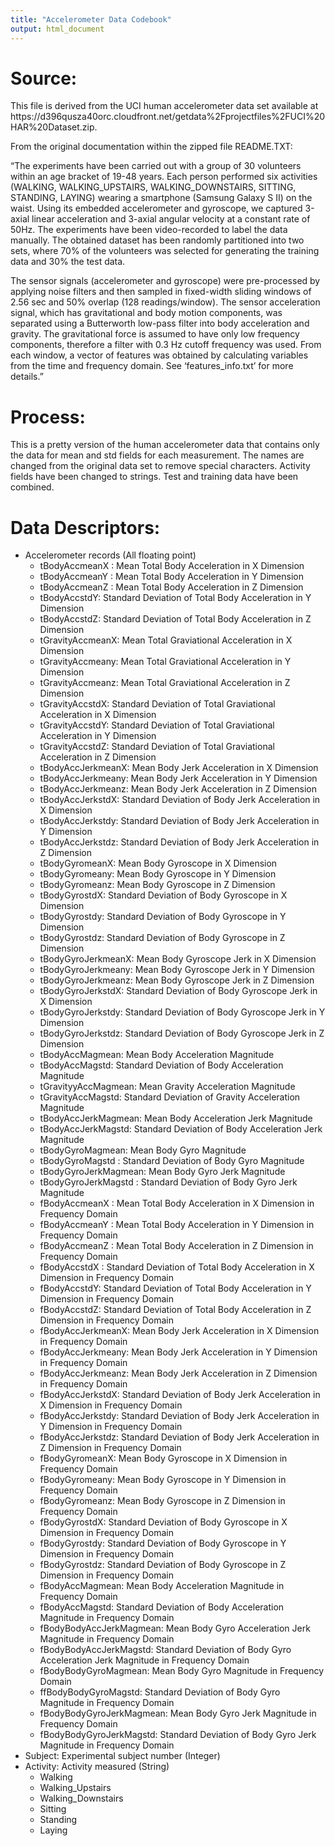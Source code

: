 ```yaml
---
title: "Accelerometer Data Codebook"
output: html_document
---
```


<h1>Source: </h1>
This file is derived from the UCI human accelerometer data set available at 
https://d396qusza40orc.cloudfront.net/getdata%2Fprojectfiles%2FUCI%20HAR%20Dataset.zip.

From the original documentation within the zipped file README.TXT:

"The experiments have been carried out with a group of 30 volunteers within an age bracket of 19-48 years. Each person performed six activities (WALKING, WALKING_UPSTAIRS, WALKING_DOWNSTAIRS, SITTING, STANDING, LAYING) wearing a smartphone (Samsung Galaxy S II) on the waist. Using its embedded accelerometer and gyroscope, we captured 3-axial linear acceleration and 3-axial angular velocity at a constant rate of 50Hz. The experiments have been video-recorded to label the data manually. The obtained dataset has been randomly partitioned into two sets, where 70% of the volunteers was selected for generating the training data and 30% the test data. 

The sensor signals (accelerometer and gyroscope) were pre-processed by applying noise filters and then sampled in fixed-width sliding windows of 2.56 sec and 50% overlap (128 readings/window). The sensor acceleration signal, which has gravitational and body motion components, was separated using a Butterworth low-pass filter into body acceleration and gravity. The gravitational force is assumed to have only low frequency components, therefore a filter with 0.3 Hz cutoff frequency was used. From each window, a vector of features was obtained by calculating variables from the time and frequency domain. See 'features_info.txt' for more details."

<h1>Process:</h1>
This is a pretty version of the human accelerometer data that contains only the data for mean and std fields for each measurement. The names are changed from the original data set to remove special characters. Activity fields have been changed to strings. Test and training data have been combined.

<h1>Data Descriptors:</h1>
<ul>

<li> Accelerometer records (All floating point)
<ul>
<li>tBodyAccmeanX : Mean Total Body Acceleration in X Dimension 
<li>tBodyAccmeanY : Mean Total Body Acceleration in Y Dimension
<li>tBodyAccmeanZ : Mean Total Body Acceleration in Z Dimension
<li>tBodyAccstdY: Standard Deviation of Total Body Acceleration in Y Dimension
<li>tBodyAccstdZ: Standard Deviation of Total Body Acceleration in Z Dimension
<li>tGravityAccmeanX: Mean Total Graviational Acceleration in X Dimension
<li>tGravityAccmeany: Mean Total Graviational Acceleration in Y Dimension
<li>tGravityAccmeanz: Mean Total Graviational Acceleration in Z Dimension
<li>tGravityAccstdX: Standard Deviation of Total Graviational Acceleration in X Dimension
<li>tGravityAccstdY: Standard Deviation of Total Graviational Acceleration in Y Dimension
<li>tGravityAccstdZ: Standard Deviation of Total Graviational Acceleration in Z Dimension
<li>tBodyAccJerkmeanX: Mean Body Jerk Acceleration in X Dimension
<li>tBodyAccJerkmeany: Mean Body Jerk Acceleration in Y Dimension
<li>tBodyAccJerkmeanz: Mean Body Jerk Acceleration in Z Dimension
<li>tBodyAccJerkstdX: Standard Deviation of Body Jerk Acceleration in X Dimension
<li>tBodyAccJerkstdy: Standard Deviation of Body Jerk Acceleration in Y Dimension
<li>tBodyAccJerkstdz: Standard Deviation of Body Jerk Acceleration in Z Dimension
<li>tBodyGyromeanX: Mean Body Gyroscope in X Dimension
<li>tBodyGyromeany: Mean Body Gyroscope in Y Dimension
<li>tBodyGyromeanz: Mean Body Gyroscope in Z Dimension
<li>tBodyGyrostdX: Standard Deviation of Body Gyroscope in X Dimension
<li>tBodyGyrostdy: Standard Deviation of Body Gyroscope in Y Dimension
<li>tBodyGyrostdz: Standard Deviation of Body Gyroscope in Z Dimension
<li>tBodyGyroJerkmeanX: Mean Body Gyroscope Jerk in X Dimension
<li>tBodyGyroJerkmeany: Mean Body Gyroscope Jerk in Y Dimension
<li>tBodyGyroJerkmeanz: Mean Body Gyroscope Jerk in Z Dimension
<li>tBodyGyroJerkstdX: Standard Deviation of  Body Gyroscope Jerk in X Dimension
<li>tBodyGyroJerkstdy: Standard Deviation of  Body Gyroscope Jerk in Y Dimension
<li>tBodyGyroJerkstdz: Standard Deviation of  Body Gyroscope Jerk in Z Dimension
<li>tBodyAccMagmean: Mean Body Acceleration Magnitude
<li>tBodyAccMagstd: Standard Deviation of Body Acceleration Magnitude
<li>tGravityyAccMagmean: Mean Gravity Acceleration Magnitude
<li>tGravityAccMagstd: Standard Deviation of Gravity Acceleration Magnitude
<li>tBodyAccJerkMagmean:  Mean Body Acceleration Jerk Magnitude
<li>tBodyAccJerkMagstd:  Standard Deviation of Body Acceleration Jerk Magnitude
<li>tBodyGyroMagmean: Mean Body Gyro Magnitude
<li>tBodyGyroMagstd : Standard Deviation of Body Gyro Magnitude
<li>tBodyGyroJerkMagmean: Mean Body Gyro Jerk Magnitude
<li>tBodyGyroJerkMagstd : Standard Deviation of Body Gyro Jerk Magnitude
<li>fBodyAccmeanX : Mean Total Body Acceleration in X Dimension in Frequency Domain
<li>fBodyAccmeanY : Mean Total Body Acceleration in Y Dimension in Frequency Domain
<li>fBodyAccmeanZ : Mean Total Body Acceleration in Z Dimension in Frequency Domain
<li>fBodyAccstdX : Standard Deviation of Total Body Acceleration in X Dimension in Frequency Domain
<li>fBodyAccstdY: Standard Deviation of Total Body Acceleration in Y Dimension in Frequency Domain
<li>fBodyAccstdZ: Standard Deviation of Total Body Acceleration in Z Dimension in Frequency Domain
<li>fBodyAccJerkmeanX: Mean Body Jerk Acceleration in X Dimension in Frequency Domain
<li>fBodyAccJerkmeany: Mean Body Jerk Acceleration in Y Dimension in Frequency Domain
<li>fBodyAccJerkmeanz: Mean Body Jerk Acceleration in Z Dimension in Frequency Domain
<li>fBodyAccJerkstdX: Standard Deviation of Body Jerk Acceleration in X Dimension in Frequency Domain
<li>fBodyAccJerkstdy: Standard Deviation of Body Jerk Acceleration in Y Dimension in Frequency Domain
<li>fBodyAccJerkstdz: Standard Deviation of Body Jerk Acceleration in Z Dimension in Frequency Domain
<li>fBodyGyromeanX: Mean Body Gyroscope in X Dimension in Frequency Domain
<li>fBodyGyromeany: Mean Body Gyroscope in Y Dimension in Frequency Domain
<li>fBodyGyromeanz: Mean Body Gyroscope in Z Dimension in Frequency Domain
<li>fBodyGyrostdX: Standard Deviation of Body Gyroscope in X Dimension in Frequency Domain
<li>fBodyGyrostdy: Standard Deviation of Body Gyroscope in Y Dimension in Frequency Domain
<li>fBodyGyrostdz: Standard Deviation of Body Gyroscope in Z Dimension in Frequency Domain
<li>fBodyAccMagmean: Mean Body Acceleration Magnitude in Frequency Domain
<li>fBodyAccMagstd: Standard Deviation of Body Acceleration Magnitude in Frequency Domain
<li>fBodyBodyAccJerkMagmean: Mean Body Gyro Acceleration Jerk Magnitude in Frequency Domain
<li>fBodyBodyAccJerkMagstd: Standard Deviation of Body Gyro Acceleration Jerk Magnitude in Frequency Domain
<li>fBodyBodyGyroMagmean:  Mean Body Gyro Magnitude in Frequency Domain
<li>ffBodyBodyGyroMagstd:  Standard Deviation of Body Gyro Magnitude in Frequency Domain
<li>fBodyBodyGyroJerkMagmean: Mean Body Gyro Jerk Magnitude in Frequency Domain
<li>fBodyBodyGyroJerkMagstd: Standard Deviation of Body Gyro Jerk Magnitude in Frequency Domain
</ul>
<li> Subject: Experimental subject number (Integer)
<li> Activity: Activity measured (String)
<ul>
<li>Walking
<li>Walking_Upstairs
<li>Walking_Downstairs
<li>Sitting
<li>Standing
<li>Laying
</ul>
</ul>
